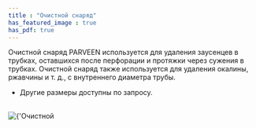 ```yaml
---
title : "Очистной снаряд"
has_featured_image : true
has_pdf: true
---
```


Очистной снаряд PARVEEN используется для удаления заусенцев в трубках, оставшихся после перфорации и протяжки через сужения в трубках. Очистной снаряд также используется для удаления окалины, ржавчины и т. д., с внутреннего диаметра трубы.
* Другие размеры доступны по запросу.

<br />
<Image src={image} alt={'Очистной снаряд'} />